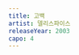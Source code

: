 ```yaml
---
title: 고백
artist: 델리스파이스
releaseYear: 2003
capo: 4
---
```


<ScoreWrapper>
  <ScorePhrase
    phrase={{
      lyrics: ' 중2때까진 늘 첫째 줄에 겨우 160이 됐을 무렵',
      chordList: [
        { name: 'E[', position: 0 },
        { name: 'F7', position: 10 },
        { name: 'G]', position: 14 },
        { name: 'E[', position: 24 },
      ],
    }}
  />
  <ScorePhrase
    phrase={{
      lyrics: ' 쓸만한 녀석들은 모두 다 이미 첫사랑 진행 중',
      chordList: [
        { name: 'E[', position: 0 },
        { name: 'F7', position: 10 },
        { name: 'G]', position: 16 },
        { name: 'E[', position: 26 },
        { name: 'B[', position: 30 },
      ],
    }}
  />
  <ScorePhrase
    phrase={{
      lyrics: ' 정말 듣고 싶었던 말이야 물론 2년전 일이지만',
      chordList: [
        { name: 'Cm', position: 0 },
        { name: 'F7', position: 11 },
        { name: 'G]', position: 18 },
        { name: 'E[', position: 26 },
        { name: 'B[', position: 30 },
      ],
    }}
  />
  <ScorePhrase
    phrase={{
      lyrics: ' 기뻐야하는 게 당연한데 내 기분은 그게 아냐',
      chordList: [
        { name: 'Cm', position: 0 },
        { name: 'F7', position: 10 },
        { name: 'G]', position: 16 },
        { name: 'G]m', position: 21 },
        { name: 'E[', position: 25 },
      ],
    }}
  />
  <ScorePhrase
    phrase={{
      lyrics: '하지만 미안해 네 넓은 가슴에 묻혀 다른 누구를 생각했었어',
      chordList: [
        { name: 'E[', position: 4 },
        { name: 'F7', position: 15 },
        { name: 'G]', position: 23 },
        { name: 'E[', position: 29 },
      ],
    }}
  />
  <ScorePhrase
    phrase={{
      lyrics: '미안해 너의 손을 잡고 걸을 때에도 떠올렸었어 그 사람을',
      chordList: [
        { name: 'E[', position: 4 },
        { name: 'F7', position: 16 },
        { name: 'G]', position: 22 },
        { name: 'E[', position: 30 },
      ],
    }}
  />
  <ScorePhrase
    phrase={{
      lyrics: ' 널 좋아하면 좋아할수록 상처 입은 날들이 더 많아',
      chordList: [
        { name: 'E[', position: 0 },
        { name: 'F7', position: 10 },
        { name: 'G]', position: 13 },
        { name: 'E[', position: 24 },
      ],
    }}
  />
  <ScorePhrase
    phrase={{
      lyrics: ' 모두가 즐거운 한 때에도 나는 늘 그곳에 없어',
      chordList: [
        { name: 'E[', position: 0 },
        { name: 'F7', position: 11 },
        { name: 'G]', position: 16 },
        { name: 'E[', position: 26 },
        { name: 'B[', position: 30 },
      ],
    }}
  />
  <ScorePhrase
    phrase={{
      lyrics: ' 정말 미안한 일을 한걸까 나쁘진 않았었지만',
      chordList: [
        { name: 'Cm', position: 0 },
        { name: 'F7', position: 11 },
        { name: 'G]', position: 16 },
        { name: 'E[', position: 25 },
        { name: 'B[', position: 29 },
      ],
    }}
  />
  <ScorePhrase
    phrase={{
      lyrics: ' 친구인 채였다면 오히려 즐거웠을 것만 같아',
      chordList: [
        { name: 'Cm', position: 0 },
        { name: 'F7', position: 10 },
        { name: 'G]', position: 15 },
        { name: 'G]m', position: 20 },
        { name: 'E[', position: 26 },
      ],
    }}
  />
  <ScorePhrase
    phrase={{
      lyrics: '하지만 미안해 네 넓은 가슴에 묻혀 다른 누구를 생각했었어',
      chordList: [
        { name: 'E[', position: 4 },
        { name: 'F7', position: 15 },
        { name: 'G]', position: 23 },
        { name: 'E[', position: 29 },
      ],
    }}
  />
  <ScorePhrase
    phrase={{
      lyrics: '미안해 너의 손을 잡고 걸을 때에도 떠올랐었어 그 사람이',
      chordList: [
        { name: 'E[', position: 4 },
        { name: 'F7', position: 16 },
        { name: 'G]', position: 22 },
        { name: 'E[', position: 30 },
      ],
    }}
  />
  <ScorePhrase
    phrase={{
      chordList: [
        { name: 'E[', position: 0 },
        { name: 'F7', position: 8 },
        { name: 'G]', position: 16 },
        { name: 'E[', position: 24 },
      ],
    }}
  />
  <ScorePhrase
    phrase={{
      chordList: [
        { name: 'E[', position: 0 },
        { name: 'F7', position: 8 },
        { name: 'G]', position: 16 },
        { name: 'E[', position: 24 },
      ],
    }}
  />
  <ScorePhrase
    phrase={{
      lyrics: ' 정말 듣고 싶었던 말이야 물론 2년전 일이지만',
      chordList: [
        { name: 'Cm', position: 0 },
        { name: 'F7', position: 11 },
        { name: 'G]', position: 16 },
        { name: 'E[', position: 25 },
        { name: 'B[', position: 29 },
      ],
    }}
  />
  <ScorePhrase
    phrase={{
      lyrics: ' 기뻐야하는 게 당연한데 내 기분은 그게 아냐',
      chordList: [
        { name: 'Cm', position: 0 },
        { name: 'F7', position: 10 },
        { name: 'G]', position: 16 },
        { name: 'G]m', position: 21 },
        { name: 'E[', position: 25 },
      ],
    }}
  />
  <ScorePhrase
    phrase={{
      lyrics: '하지만 미안해 네 넓은 가슴에 묻혀 다른 누구를 생각했었어',
      chordList: [
        { name: 'E[', position: 4 },
        { name: 'F7', position: 15 },
        { name: 'G]', position: 23 },
        { name: 'E[', position: 29 },
      ],
    }}
  />
  <ScorePhrase
    phrase={{
      lyrics: '미안해 너의 손을 잡고 걸을 때에도 떠올렸었어 그 사람을',
      chordList: [
        { name: 'E[', position: 4 },
        { name: 'F7', position: 16 },
        { name: 'G]', position: 22 },
        { name: 'E[', position: 30 },
      ],
    }}
  />
  <ScorePhrase
    phrase={{
      chordList: [
        { name: 'E[', position: 0 },
        { name: 'F7', position: 8 },
        { name: 'G]', position: 16 },
        { name: 'E[', position: 24 },
      ],
    }}
  />
  <ScorePhrase
    phrase={{
      chordList: [
        { name: 'E[', position: 0 },
        { name: 'F7', position: 8 },
        { name: 'G]', position: 16 },
        { name: 'E[', position: 24 },
      ],
    }}
  />
  <ScorePhrase
    phrase={{
      chordList: [
        { name: 'E[', position: 0 },
        { name: 'F7', position: 8 },
        { name: 'G]', position: 16 },
        { name: 'E[', position: 24 },
      ],
    }}
  />
  <ScorePhrase
    phrase={{
      chordList: [
        { name: 'E[', position: 0 },
        { name: 'F7', position: 8 },
        { name: 'G]', position: 16 },
        { name: 'E[', position: 24 },
      ],
    }}
  />
  <ScorePhrase
    phrase={{
      lyrics: '하지만 미안해 네 넓은 가슴에 묻혀 다른 누구를 생각했었어',
      chordList: [
        { name: 'E[', position: 4 },
        { name: 'F7', position: 15 },
        { name: 'G]', position: 23 },
        { name: 'E[', position: 29 },
      ],
    }}
  />
  <ScorePhrase
    phrase={{
      lyrics: '미안해 너의 손을 잡고 걸을 때에도 떠올랐었어 그 사람이',
      chordList: [
        { name: 'E[', position: 4 },
        { name: 'F7', position: 16 },
        { name: 'G]', position: 22 },
        { name: 'E[', position: 30 },
      ],
    }}
  />
  <ScorePhrase
    phrase={{
      lyrics: '라라라라라라라라, 라라라, 라라 라라라, 라라 라라라',
      chordList: [
        { name: 'E[', position: 0 },
        { name: 'F7', position: 10 },
        { name: 'G]', position: 18 },
        { name: 'E[', position: 26 },
      ],
    }}
  />
  <ScorePhrase
    phrase={{
      lyrics: '라라라라라라라라, 라라라, 라라 라라라',
      chordList: [
        { name: 'E[', position: 0 },
        { name: 'F7', position: 10 },
        { name: 'G]', position: 18 },
        { name: 'E[', position: 26 },
      ],
    }}
  />
</ScoreWrapper>
